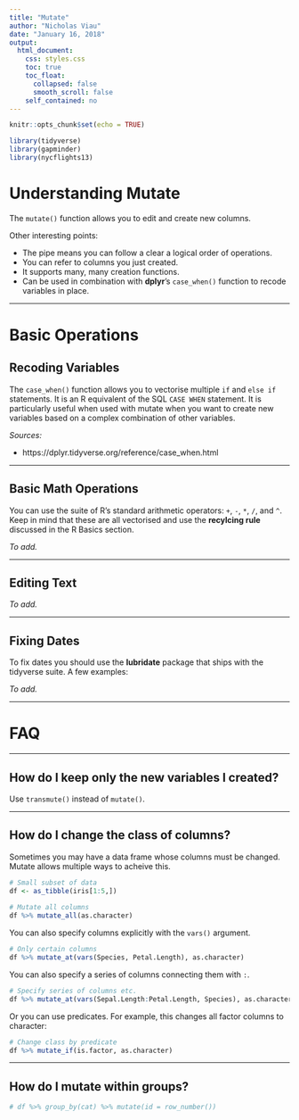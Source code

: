 ---
title: "Mutate"
author: "Nicholas Viau"
date: "January 16, 2018"
output:
  html_document:
    css: styles.css
    toc: true
    toc_float:
      collapsed: false
      smooth_scroll: false
    self_contained: no
---

```{r setup, include=FALSE}
knitr::opts_chunk$set(echo = TRUE)
```

```{r load_packages, include=FALSE}
library(tidyverse)
library(gapminder)
library(nycflights13)
```

# Understanding Mutate

The `mutate()` function allows you to edit and create new columns.

Other interesting points:

* The pipe means you can follow a clear a logical order of operations.
* You can refer to columns you just created.
* It supports many, many creation functions.
* Can be used in combination with __dplyr__'s `case_when()` function to recode variables in place.

<hr class="nick">

# Basic Operations


## Recoding Variables

The `case_when()` function allows you to vectorise multiple `if` and `else if` statements. It is an R equivalent of the SQL `CASE WHEN` statement. It is particularly useful when used with mutate when you want to create new variables based on a complex combination of other variables.

_Sources:_

* https://dplyr.tidyverse.org/reference/case_when.html

*** 

## Basic Math Operations

You can use the suite of R's standard arithmetic operators: `+`, `-`, `*`, `/`, and `^`. Keep in mind that these are all vectorised and use the __recylcing rule__ discussed in the R Basics section. 

_To add._

***

## Editing Text

_To add._



***

## Fixing Dates

To fix dates you should use the __lubridate__ package that ships with the tidyverse suite. A few examples:

_To add._

<hr class="nick">

# FAQ

***

## How do I keep only the new variables I created?

Use `transmute()` instead of `mutate()`.

***

## How do I change the class of columns?

Sometimes you may have a data frame whose columns must be changed. Mutate allows multiple ways to acheive this.

```{r}
# Small subset of data
df <- as_tibble(iris[1:5,])
                
# Mutate all columns
df %>% mutate_all(as.character)
```

You can also specify columns explicitly with the `vars()` argument. 

```{r}
# Only certain columns
df %>% mutate_at(vars(Species, Petal.Length), as.character)
```

You can also specify a series of columns connecting them with `:`.
```{r}
# Specify series of columns etc.
df %>% mutate_at(vars(Sepal.Length:Petal.Length, Species), as.character)
```

Or you can use predicates. For example, this changes all factor columns to character:

```{r}
# Change class by predicate
df %>% mutate_if(is.factor, as.character)
```

***

## How do I mutate within groups?

```{r}
# df %>% group_by(cat) %>% mutate(id = row_number())
```